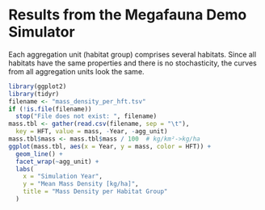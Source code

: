 # Results from the Megafauna Demo Simulator

Each aggregation unit (habitat group) comprises several habitats.
Since all habitats have the same properties and there is no stochasticity, the curves from all aggregation units look the same.

```r
library(ggplot2)
library(tidyr)
filename <- "mass_density_per_hft.tsv"
if (!is.file(filename))
  stop("File does not exist: ", filename)
mass.tbl <- gather(read.csv(filename, sep = "\t"),
  key = HFT, value = mass, -Year, -agg_unit)
mass.tbl$mass <- mass.tbl$mass / 100  # kg/km²->kg/ha
ggplot(mass.tbl, aes(x = Year, y = mass, color = HFT)) +
  geom_line() +
  facet_wrap(~agg_unit) +
  labs(
    x = "Simulation Year",
    y = "Mean Mass Density [kg/ha]",
    title = "Mass Density per Habitat Group"
  )
```
